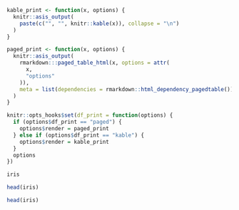 ```r
kable_print <- function(x, options) {
  knitr::asis_output(
    paste(c("", "", knitr::kable(x)), collapse = "\n")
  )
}

paged_print <- function(x, options) {
  knitr::asis_output(
    rmarkdown:::paged_table_html(x, options = attr(
      x,
      "options"
    )),
    meta = list(dependencies = rmarkdown::html_dependency_pagedtable())
  )
}

knitr::opts_hooks$set(df_print = function(options) {
  if (options$df_print == "paged") {
    options$render = paged_print
  } else if (options$df_print == "kable") {
    options$render = kable_print
  }
  options
})

```

```r
iris
```

```r
head(iris)
```

```r
head(iris)
```